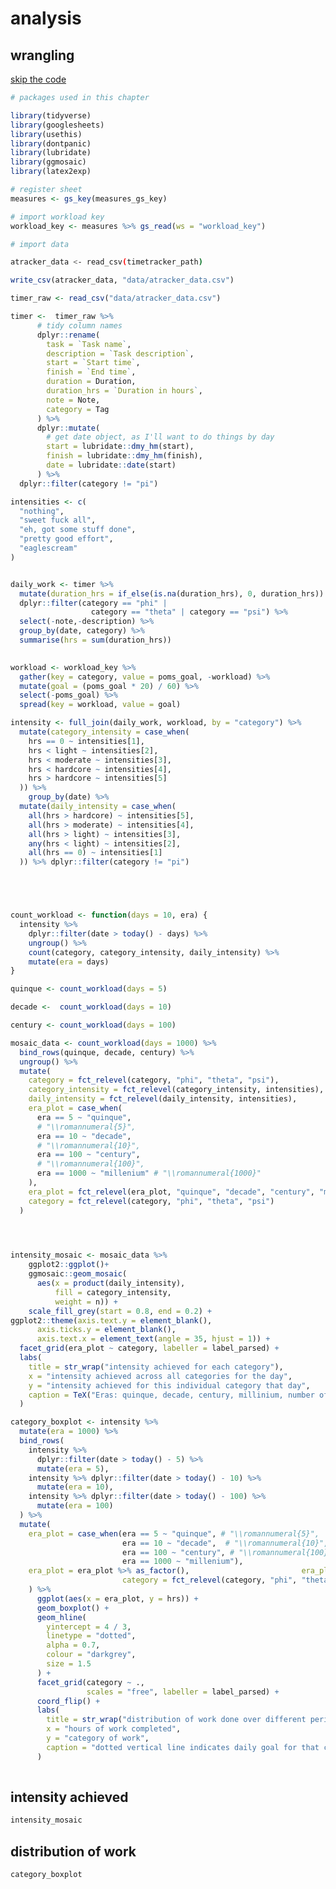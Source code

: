 # analysis {#analysis}

## wrangling

[skip the code]()

```r
# packages used in this chapter

library(tidyverse)
library(googlesheets) 
library(usethis)
library(dontpanic)
library(lubridate)
library(ggmosaic)
library(latex2exp)

# register sheet
measures <- gs_key(measures_gs_key)

# import workload key
workload_key <- measures %>% gs_read(ws = "workload_key")

```


```bash
# import data

atracker_data <- read_csv(timetracker_path)
```

```r
write_csv(atracker_data, "data/atracker_data.csv")

```

```r
timer_raw <- read_csv("data/atracker_data.csv")

timer <-  timer_raw %>%
      # tidy column names
      dplyr::rename(
        task = `Task name`,
        description = `Task description`,
        start = `Start time`,
        finish = `End time`,
        duration = Duration,
        duration_hrs = `Duration in hours`,
        note = Note,
        category = Tag
      ) %>%
      dplyr::mutate(
        # get date object, as I'll want to do things by day
        start = lubridate::dmy_hm(start),
        finish = lubridate::dmy_hm(finish),
        date = lubridate::date(start)
      ) %>% 
  dplyr::filter(category != "pi")

```


```r

intensities <- c(
  "nothing",
  "sweet fuck all",
  "eh, got some stuff done",
  "pretty good effort",
  "eaglescream"
)


daily_work <- timer %>%
  mutate(duration_hrs = if_else(is.na(duration_hrs), 0, duration_hrs)) %>%
  dplyr::filter(category == "phi" |
                  category == "theta" | category == "psi") %>%
  select(-note,-description) %>%
  group_by(date, category) %>%
  summarise(hrs = sum(duration_hrs)) 
  

workload <- workload_key %>% 
  gather(key = category, value = poms_goal, -workload) %>% 
  mutate(goal = (poms_goal * 20) / 60) %>% 
  select(-poms_goal) %>% 
  spread(key = workload, value = goal)

intensity <- full_join(daily_work, workload, by = "category") %>% 
  mutate(category_intensity = case_when(
    hrs == 0 ~ intensities[1],
    hrs < light ~ intensities[2],
    hrs < moderate ~ intensities[3],
    hrs < hardcore ~ intensities[4],
    hrs > hardcore ~ intensities[5]
  )) %>% 
    group_by(date) %>% 
  mutate(daily_intensity = case_when(
    all(hrs > hardcore) ~ intensities[5],
    all(hrs > moderate) ~ intensities[4],
    all(hrs > light) ~ intensities[3],
    any(hrs < light) ~ intensities[2],
    all(hrs == 0) ~ intensities[1]
  )) %>% dplyr::filter(category != "pi")






```

```r
count_workload <- function(days = 10, era) {
  intensity %>%
    dplyr::filter(date > today() - days) %>%
    ungroup() %>%
    count(category, category_intensity, daily_intensity) %>%
    mutate(era = days)
}

quinque <- count_workload(days = 5)

decade <-  count_workload(days = 10)

century <- count_workload(days = 100)

mosaic_data <- count_workload(days = 1000) %>%
  bind_rows(quinque, decade, century) %>%
  ungroup() %>%
  mutate(
    category = fct_relevel(category, "phi", "theta", "psi"),
    category_intensity = fct_relevel(category_intensity, intensities),
    daily_intensity = fct_relevel(daily_intensity, intensities),
    era_plot = case_when(
      era == 5 ~ "quinque",
      # "\\romannumeral{5}",
      era == 10 ~ "decade",
      # "\\romannumeral{10}",
      era == 100 ~ "century",
      # "\\romannumeral{100}",
      era == 1000 ~ "millenium" # "\\romannumeral{1000}"
    ),
    era_plot = fct_relevel(era_plot, "quinque", "decade", "century", "millenium"),
    category = fct_relevel(category, "phi", "theta", "psi")
  )


  
```


```r

intensity_mosaic <- mosaic_data %>% 
    ggplot2::ggplot()+
    ggmosaic::geom_mosaic(
      aes(x = product(daily_intensity),
          fill = category_intensity,
          weight = n)) +
    scale_fill_grey(start = 0.8, end = 0.2) +
ggplot2::theme(axis.text.y = element_blank(),
      axis.ticks.y = element_blank(),
      axis.text.x = element_text(angle = 35, hjust = 1)) + 
  facet_grid(era_plot ~ category, labeller = label_parsed) +
  labs(
    title = str_wrap("intensity achieved for each category"),
    x = "intensity achieved across all categories for the day",
    y = "intensity achieved for this individual category that day",
    caption = TeX("Eras: quinque, decade, century, millinium, number of days' data analysed.\n $\\phi, \\theta, \\psi$ := research, skills, and busywork")
  )


```


```r
category_boxplot <- intensity %>%
  mutate(era = 1000) %>%
  bind_rows(
    intensity %>%
      dplyr::filter(date > today() - 5) %>%
      mutate(era = 5),
    intensity %>% dplyr::filter(date > today() - 10) %>%
      mutate(era = 10),
    intensity %>% dplyr::filter(date > today() - 100) %>%
      mutate(era = 100)
  ) %>%
  mutate(
    era_plot = case_when(era == 5 ~ "quinque", # "\\romannumeral{5}",
                         era == 10 ~ "decade",  # "\\romannumeral{10}",
                         era == 100 ~ "century", # "\\romannumeral{100}",
                         era == 1000 ~ "millenium"),
    era_plot = era_plot %>% as_factor(),                         era_plot = fct_relevel(era_plot, "quinque", "decade", "century", "millenium"),
                         category = fct_relevel(category, "phi", "theta", "psi")
    ) %>%
      ggplot(aes(x = era_plot, y = hrs)) +
      geom_boxplot() +
      geom_hline(
        yintercept = 4 / 3,
        linetype = "dotted",
        alpha = 0.7,
        colour = "darkgrey",
        size = 1.5
      ) +
      facet_grid(category ~ .,
                 scales = "free", labeller = label_parsed) +
      coord_flip() +
      labs(
        title = str_wrap("distribution of work done over different periods of time"),
        x = "hours of work completed",
        y = "category of work",
        caption = "dotted vertical line indicates daily goal for that category"
      )
  


```

## intensity achieved {#vis}

```r
intensity_mosaic

```


## distribution of work

```r
category_boxplot

```

